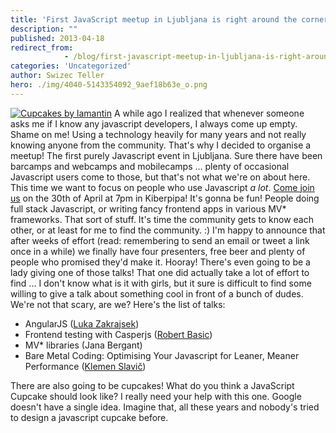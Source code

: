 ```yaml
---
title: 'First JavaScript meetup in Ljubljana is right around the corner'
description: ""
published: 2013-04-18
redirect_from: 
            - /blog/first-javascript-meetup-in-ljubljana-is-right-around-the-corner/swizec/6137
categories: 'Uncategorized'
author: Swizec Teller
hero: ./img/4040-5143354092_9aef18b63e_o.png
---
```

[![Cupcakes by lamantin](./img/4040-5143354092_9aef18b63e_o.png "Cupcakes by lamantin")](http://www.flickr.com/photos/lamantin/5143354092/sizes/m/in/photostream/) A while ago I realized that whenever someone asks me if I know any javascript developers, I always come up empty. Shame on me! Using a technology heavily for many years and not really knowing anyone from the community. That's why I decided to organise a meetup! The first purely Javascript event in Ljubljana. Sure there have been barcamps and webcamps and mobilecamps ... plenty of occasional Javascript users come to those, but that's not what we're on about here. This time we want to focus on people who use Javascript _a lot_. [Come join us](http://www.meetup.com/Ljubljana-JavaScript-User-Group/events/112046942/) on the 30th of April at 7pm in Kiberpipa! It's gonna be fun! People doing full stack Javascript, or writing fancy frontend apps in various MV\* frameworks. That sort of stuff. It's time the community gets to know each other, or at least for me to find the community. :) I'm happy to announce that after weeks of effort (read: remembering to send an email or tweet a link once in a while) we finally have four presenters, free beer and plenty of people who promised they'd make it. Hooray! There's even going to be a lady giving one of those talks! That one did actually take a lot of effort to find ... I don't know what is it with girls, but it sure is difficult to find some willing to give a talk about something cool in front of a bunch of dudes. We're not that scary, are we? Here's the list of talks:

- AngularJS ([Luka Zakrajsek](https://twitter.com/bancek))
- Frontend testing with Casperjs ([Robert Basic](https://twitter.com/robertbasic))
- MV\* libraries (Jana Bergant)
- Bare Metal Coding: Optimising Your Javascript for Leaner, Meaner Performance ([Klemen Slavič](https://twitter.com/krofdrakula))

There are also going to be cupcakes! What do you think a JavaScript Cupcake should look like? I really need your help with this one. Google doesn't have a single idea. Imagine that, all these years and nobody's tried to design a javascript cupcake before.
